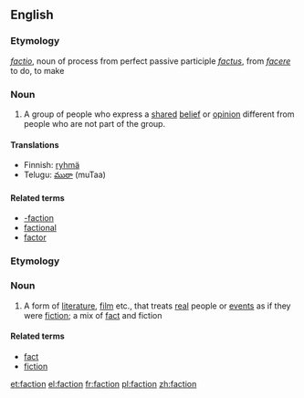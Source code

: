 ==English==
===Etymology===
{{L.}} ''[[factio]]'', noun of process from perfect passive participle ''[[factus]]'', from ''[[facere]]'' to do, to make

===Noun===
{{wikipedia}}
{{en-noun-reg}}

# A group of people who express a [[shared]] [[belief]] or [[opinion]] different from people who are not part of the group.

====Translations====
*Finnish: [[ryhmä]]
*Telugu: [[ముఠా]] (muTaa)

====Related terms====
*[[-faction]]
*[[factional]]
*[[factor]]

===Etymology===
{{blend|fact|fiction}}

===Noun===
{{en-noun-reg}}

# A form of [[literature]], [[film]] etc., that treats [[real]] people or [[event]]s as if they were [[fiction]]; a mix of [[fact]] and fiction

====Related terms====
*[[fact]]
*[[fiction]]

[[et:faction]]
[[el:faction]]
[[fr:faction]]
[[pl:faction]]
[[zh:faction]]